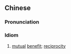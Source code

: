 ==Chinese==
{{zh-forms|type=22}}

===Pronunciation===
{{zh-pron
|m=hùlìhùhuì
|c=wu6 lei6 wu6 wai6
|cat=cy
}}

===Idiom===
{{zh-idiom}}

# [[mutual]] [[benefit]]; [[reciprocity]]